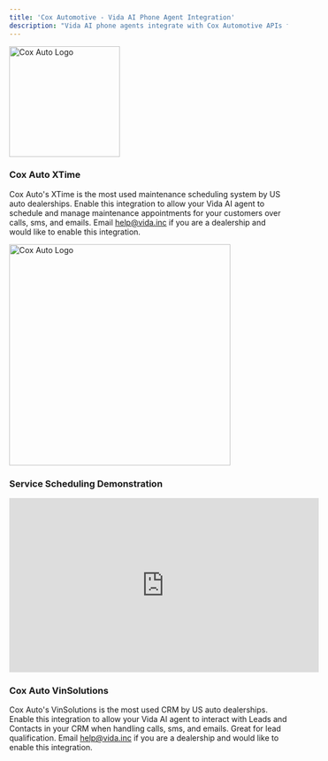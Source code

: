 ```yaml
---
title: 'Cox Automotive - Vida AI Phone Agent Integration'
description: "Vida AI phone agents integrate with Cox Automotive APIs for scheduling, lead qualification, and more!"
---
```


<img src="https://vidapublic.s3.us-east-2.amazonaws.com/coxauto-logo.jpg" alt="Cox Auto Logo" noZoom width="200" />

### Cox Auto XTime

Cox Auto's XTime is the most used maintenance scheduling system by US auto dealerships. Enable this integration to allow your Vida AI agent to schedule and manage maintenance appointments for your customers over calls, sms, and emails. Email help@vida.inc if you are a dealership and would like to enable this integration.

<img src="https://vidapublic.s3.us-east-2.amazonaws.com/vida-xtime-logo.png" alt="Cox Auto Logo" noZoom width="400" />

### Service Scheduling Demonstration

<iframe
  width="560"
  height="315"
  src="https://www.youtube.com/embed/gBAzhyexQes"
  title="Vida AI Scheduling Demo"
  frameborder="0"
  allow="accelerometer; autoplay; clipboard-write; encrypted-media; gyroscope; picture-in-picture"
  allowfullscreen
></iframe>

### Cox Auto VinSolutions

Cox Auto's VinSolutions is the most used CRM by US auto dealerships. Enable this integration to allow your Vida AI agent to interact with Leads and Contacts in your CRM when handling calls, sms, and emails. Great for lead qualification. Email help@vida.inc if you are a dealership and would like to enable this integration.